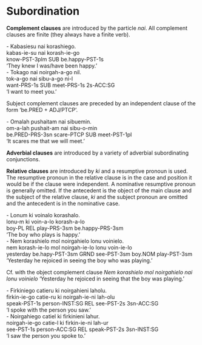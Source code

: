 # Subordination

**Complement clauses** are introduced by the particle *nai*. All complement clauses are finite (they always have a finite verb).

:::: ex
::: gl
| - Kabasiesu nai korashiego.
| kabas-ie-su   nai korash-ie-go
| know-PST-3plm SUB be.happy-PST-1s
| 'They knew I was/have been happy.'
:::
::::

:::: ex
::: gl
| - Tokago nai noirgah-a-go nil.
| tok-a-go    nai sibu-a-go   ni-l
| want-PRS-1s SUB meet-PRS-1s 2s-ACC:SG
| 'I want to meet you.'
:::
::::

Subject complement clauses are preceded by an independent clause of the form 'be.PRED + ADJ/PTCP'.

:::: ex
::: gl
| - Omalah pushaitam nai sibuemin.
| om-a-lah        pushait-am  nai sibu-o-min
| be.PRED-PRS-3sn scare-PTCP  SUB meet-PST-1pl
| 'It scares me that we will meet.'
:::
::::

**Adverbial clauses** are introduced by a variety of adverbial subordinating conjunctions.

**Relative clauses** are introduced by *ki* and a resumptive pronoun is used. The resumptive pronoun in the relative clause is in the case and position it would be if the clause were independent. A nominative resumptive pronoun is generally omitted. If the antecedent is the object of the main clause and the subject of the relative clause, *ki* and the subject pronoun are omitted and the antecedent is in the nominative case.

:::: ex
::: gl
| - Lonum ki voinalo korashalo.
| lonu-m  ki  voin-a-lo     korash-a-lo
| boy-PL  REL play-PRS-3sm  be.happy-PRS-3sm
| 'The boy who plays is happy.'
:::
::::

:::: ex
::: gl
| - Nem korashielo mol noirgahielo lonu voinielo.
| nem       korash-ie-lo    mol   noirgah-ie-lo lonu    voin-ie-lo
| yesterday be.hapy-PST-3sm GRND  see-PST-3sm   boy.NOM play-PST-3sm
| 'Yesterday he rejoiced in seeing the boy who was playing.'
:::
::::

Cf. with the object complement clause *Nem korashielo mol noirgahielo nai lonu voinielo* 'Yesterday he rejoiced in seeing that the boy was playing.'

:::: ex
::: gl
| - Firkiniego catieru ki noirgahieni laholu.
| firkin-ie-go  catie-ru        ki  noirgah-ie-ni lah-olu
| speak-PST-1s  person-INST:SG  REL see-PST-2s    3sn-ACC:SG
| 'I spoke with the person you saw.'
:::
::::

:::: ex
::: gl
| - Noirgahiego catiel ki firkinieni lahur.
| noirgah-ie-go catie-l       ki  firkin-ie-ni  lah-ur
| see-PST-1s    person-ACC:SG REL speak-PST-2s  3sn-INST:SG
| 'I saw the person you spoke to.'
:::
::::